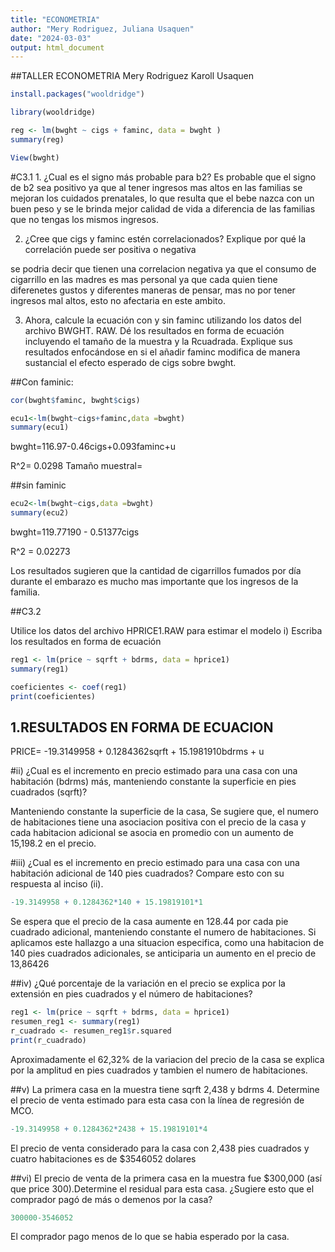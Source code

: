 ---
title: "ECONOMETRIA"
author: "Mery Rodriguez, Juliana Usaquen"
date: "2024-03-03"
output: html_document
---
##TALLER ECONOMETRIA
Mery Rodriguez
Karoll Usaquen 

```{r}
install.packages("wooldridge")

library(wooldridge)
```


```{r}
reg <- lm(bwght ~ cigs + faminc, data = bwght )
summary(reg)

View(bwght)
```


#C3.1
1. ¿Cual es el signo más probable para b2?
Es probable que el signo de b2 sea positivo ya que al tener ingresos mas altos en las familias 
se mejoran los cuidados prenatales, lo que resulta que el bebe nazca con un buen peso y se le brinda mejor calidad de vida
a diferencia de las familias que no tengas los mismos ingresos.

2. ¿Cree que cigs y faminc estén correlacionados? Explique por qué la correlación puede ser
positiva o negativa

se podria decir que tienen una correlacion negativa ya que el consumo de cigarrillo en las madres es mas personal 
ya que cada quien tiene diferenetes gustos y diferentes maneras de pensar, mas no por tener ingresos mal altos, esto
no afectaria en este ambito.

3. Ahora, calcule la ecuación con y sin faminc utilizando los datos del archivo BWGHT.
RAW. Dé los resultados en forma de ecuación incluyendo el tamaño de la muestra y la Rcuadrada. Explique sus resultados enfocándose en si el añadir faminc modifica de manera
sustancial el efecto esperado de cigs sobre bwght.


##Con faminic:

```{r}
cor(bwght$faminc, bwght$cigs)
```
```{r}
ecu1<-lm(bwght~cigs+faminc,data =bwght) 
summary(ecu1)
```

bwght=116.97-0.46cigs+0.093faminc+u

R^2= 0.0298  Tamaño muestral= 
  
##sin faminic

```{r}
ecu2<-lm(bwght~cigs,data =bwght) 
summary(ecu2)
```

bwght=119.77190 - 0.51377cigs

R^2 = 0.02273

Los resultados sugieren que la cantidad de cigarrillos fumados por día durante el embarazo es mucho mas importante que los ingresos de la familia.

##C3.2

Utilice los datos del archivo HPRICE1.RAW para estimar el modelo
i) Escriba los resultados en forma de ecuación

```{r}
reg1 <- lm(price ~ sqrft + bdrms, data = hprice1)
summary(reg1)

```

```{r}
coeficientes <- coef(reg1)
print(coeficientes)
```
## 1.RESULTADOS EN FORMA DE ECUACION 
PRICE= -19.3149958 + 0.1284362sqrft + 15.1981910bdrms + u

#ii) ¿Cual es el incremento en precio estimado para una casa con una habitación (bdrms) más, manteniendo constante la superficie en pies cuadrados (sqrft)?

Manteniendo constante la superficie de la casa, Se sugiere que, el numero de habitaciones tiene una asociacion positiva con el precio de la casa y cada habitacion adicional se asocia en promedio con un aumento de 15,198.2 en el precio.

#iii) ¿Cual es el incremento en precio estimado para una casa con una habitación adicional de 140 pies cuadrados? Compare esto con su respuesta al inciso (ii).

```{r}
-19.3149958 + 0.1284362*140 + 15.19819101*1
```
Se espera que el precio de la casa aumente en 128.44 por cada pie cuadrado adicional, manteniendo constante el numero de habitaciones. Si aplicamos este hallazgo a una situacion especifica, como una habitacion de 140 pies cuadrados adicionales, se anticiparia un aumento en el precio de 13,86426

##iv) ¿Qué porcentaje de la variación en el precio se explica por la extensión en pies cuadrados y el número de habitaciones?

```{r}
reg1 <- lm(price ~ sqrft + bdrms, data = hprice1)
resumen_reg1 <- summary(reg1)
r_cuadrado <- resumen_reg1$r.squared
print(r_cuadrado)
```
Aproximadamente el 62,32% de la variacion del precio de la casa se explica por la amplitud en pies cuadrados y tambien el numero de habitaciones.

##v) La primera casa en la muestra tiene sqrft  2,438 y bdrms  4. Determine el precio de venta estimado para esta casa con la línea de regresión de MCO.

```{r}
-19.3149958 + 0.1284362*2438 + 15.19819101*4
```
El precio de venta considerado para la casa con 2,438 pies cuadrados y  cuatro habitaciones es de $3546052 dolares

##vi) El precio de venta de la primera casa en la muestra fue $300,000 (así que price  300).Determine el residual para esta casa. ¿Sugiere esto que el comprador pagó de más o demenos por la casa?

```{r}
300000-3546052
```
El comprador pago menos de lo que se habia esperado por la casa.



